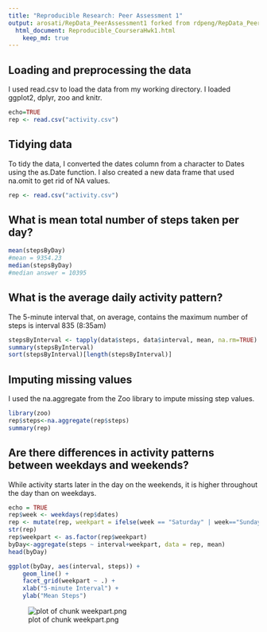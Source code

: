 ```yaml
---
title: "Reproducible Research: Peer Assessment 1"
output: arosati/RepData_PeerAssessment1 forked from rdpeng/RepData_PeerAssessment1
  html_document: Reproducible_CourseraHwk1.html
    keep_md: true
---
```



## Loading and preprocessing the data
I used read.csv to load the data from my working directory. I loaded ggplot2, dplyr, zoo and knitr.
```r
echo=TRUE
rep <- read.csv("activity.csv")
```

## Tidying data
To tidy the data, I converted the dates column from a character to Dates using the as.Date function.
I also created a new data frame that used na.omit to get rid of NA values.
```r
rep <- read.csv("activity.csv")
```

## What is mean total number of steps taken per day?
```r
mean(stepsByDay)
#mean = 9354.23
median(stepsByDay)
#median answer = 10395
```

## What is the average daily activity pattern?
The 5-minute interval that, on average, contains the maximum number of steps is interval 835 (8:35am)
```r
stepsByInterval <- tapply(data$steps, data$interval, mean, na.rm=TRUE)
summary(stepsByInterval)
sort(stepsByInterval)[length(stepsByInterval)]
```

## Imputing missing values
I used the na.aggregate from the Zoo library to impute missing step values.
```r
library(zoo)
rep$steps<-na.aggregate(rep$steps)
summary(rep)
```

## Are there differences in activity patterns between weekdays and weekends?
While activity starts later in the day on the weekends, it is higher throughout the day than on weekdays.
```r
echo = TRUE
rep$week <- weekdays(rep$dates)
rep <- mutate(rep, weekpart = ifelse(week == "Saturday" | week=="Sunday", "weekend", "weekday"))
str(rep)
rep$weekpart <- as.factor(rep$weekpart)
byDay<-aggregate(steps ~ interval+weekpart, data = rep, mean)
head(byDay)

ggplot(byDay, aes(interval, steps)) + 
    geom_line() + 
    facet_grid(weekpart ~ .) +
    xlab("5-minute Interval") + 
    ylab("Mean Steps")
```
![plot of chunk weekpart.png](weekpart.png) 
